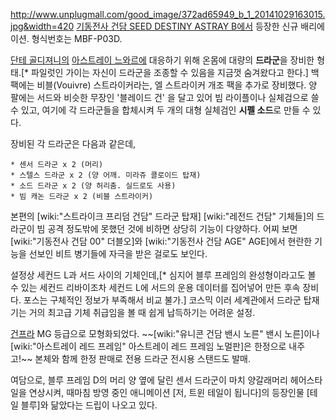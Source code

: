 http://www.unplugmall.com/good_image/372ad65949_b_1_20141029163015.jpg&width=420
[[기동전사 건담 SEED DESTINY ASTRAY B]]에서 등장한 신규 배리에이션. 형식번호는 MBF-P03D.

[[단테 골디져니]]의 [[아스트레이 느와르]]에 대응하기 위해 온몸에 대량의 '''드라군'''을 장비한 형태.[* 파일럿인 가이는 자신이 드라군을 조종할 수 있음을 지금껏 숨겨왔다고 한다.] 백팩에는 비블(Vouivre) 스트라이커라는, 엘 스트라이커 개조 팩을 추가로 장비했다. 양 팔에는 서드와 비슷한 무장인 '블레이드 건' 을 달고 있어 빔 라이플이나 실체검으로 쓸 수 있고, 여기에 각 드라군들을 합체시켜 두 개의 대형 실체검인 '''시펠 소드'''로 만들 수 있다. 

장비된 각 드라군은 다음과 같은데,

 * 센서 드라군 x 2 (머리)
 * 스텔스 드라군 x 2 (양 어깨. 미라쥬 콜로이드 탑재)
 * 소드 드라군 x 2 (양 허리춤. 실드로도 사용)
 * 빔 캐논 드라군 x 2 (비블 스트라이커)

본편의 [wiki:"스트라이크 프리덤 건담" 드라군 탑재] [wiki:"레전드 건담" 기체들]의 드라군이 빔 공격 정도밖에 못했던 것에 비하면 상당히 기능이 다양하다. 어찌 보면 [wiki:"기동전사 건담 00" 더블오]와 [wiki:"기동전사 건담 AGE" AGE]에서 현란한 기능을 선보인 비트 병기들에 자극을 받은 걸로도 보인다.

설정상 세컨드 L과 서드 사이의 기체인데,[* 심지어 블루 프레임의 완성형이라고도 볼 수 있는 세컨드 리바이조차 세컨드 L에 서드의 운용 데이터를 집어넣어 만든 후속 장비다. 포스는 구체적인 정보가 부족해서 비교 불가.] 코스믹 이러 세계관에서 드라군 탑재기는 거의 최고급 기체 취급임을 볼 때 쉽게 납득하기는 어려운 설정.

[[건프라]] MG 등급으로 모형화되었다. ~~[wiki:"유니콘 건담 밴시 노른" 밴시 노른]이나 [wiki:"아스트레이 레드 프레임" 아스트레이 레드 프레임 노멀판]은 한정으로 내주고!~~ 본체와 함께 한정 판매로 전용 드라군 전시용 스탠드도 발매.

여담으로, 블루 프레임 D의 머리 양 옆에 달린 센서 드라군이 마치 양갈래머리 헤어스타일을 연상시켜, 때마침 방영 중인 애니메이션 [저, 트윈 테일이 됩니다]의 등장인물 [테일 블루]와 닮았다는 드립이 나오고 있다.
